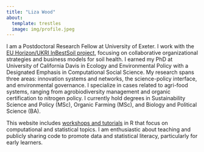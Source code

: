 ```yaml
---
title: "Liza Wood"
about:
  template: trestles
  image: img/profile.jpeg
---
```


I am a Postdoctoral Research Fellow at University of Exeter. I work with the [EU Horizon/UKRI InBestSoil project](https://gtr.ukri.org/projects?ref=10056474), focusing on collaborative organizational strategies and business models for soil health. I earned my PhD at University of California Davis in Ecology and Environmental Policy with a Designated Emphasis in Computational Social Science. My research spans three areas: innovation systems and networks, the science-policy interface, and environmental governance. I specialize in cases related to agri-food systems, ranging from agrobiodiversity management and organic certification to nitrogen policy. I currently hold degrees in Sustainability Science and Policy (MSc), Organic Farming (MSc), and Biology and Political Science (BA).  


This website includes [workshops and tutorials](workshops.html) in R that focus on computational and statistical topics. I am enthusiastic about teaching and publicly sharing code to promote data and statistical literacy, particularly for early learners.
